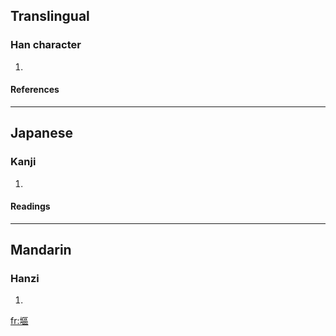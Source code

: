 ==Translingual==
===Han character===
{{Han char|rn=32|rad=土|as=11|sn=14|four=|canj=土尸口口 (GSRR)}}
# {{defn|Han|sort=土11}}
====References====
{{Han ref|kx=0237.020|dkj=05393|dj=0475.080|hdz=10479.070|uh=5878|ud=22648}}
----
==Japanese==
===Kanji===
{{ja-kanji|grade=|rs=土11}}
# {{defn|Japanese}} 
====Readings====
{{ja-readings|on=[[おう]] (ō), [[お]] (o)|kun=[[はか]] (haka)}}
----
==Mandarin==
===Hanzi===
{{cmn-hanzi|pin=[[ǒu]] ([[ou3]])|wg=ou<sup>3</sup>}}
# {{defn|Mandarin}}

[[fr:塸]]